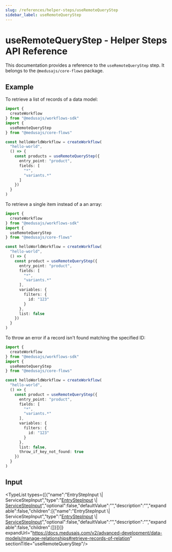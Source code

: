 ```yaml
---
slug: /references/helper-steps/useRemoteQueryStep
sidebar_label: useRemoteQueryStep
---
```



# useRemoteQueryStep - Helper Steps API Reference

This documentation provides a reference to the `useRemoteQueryStep` step. It belongs to the `@medusajs/core-flows` package.

## Example

To retrieve a list of records of a data model:

```ts
import {
  createWorkflow
} from "@medusajs/workflows-sdk"
import {
  useRemoteQueryStep
} from "@medusajs/core-flows"

const helloWorldWorkflow = createWorkflow(
  "hello-world",
  () => {
    const products = useRemoteQueryStep({
      entry_point: "product",
      fields: [
        "*",
        "variants.*"
      ]
    })
  }
)
```

To retrieve a single item instead of a an array:

```ts
import {
  createWorkflow
} from "@medusajs/workflows-sdk"
import {
  useRemoteQueryStep
} from "@medusajs/core-flows"

const helloWorldWorkflow = createWorkflow(
  "hello-world",
  () => {
    const product = useRemoteQueryStep({
      entry_point: "product",
      fields: [
        "*",
        "variants.*"
      ],
      variables: {
        filters: {
          id: "123"
        }
      },
      list: false
    })
  }
)
```

To throw an error if a record isn't found matching the specified ID:

```ts
import {
  createWorkflow
} from "@medusajs/workflows-sdk"
import {
  useRemoteQueryStep
} from "@medusajs/core-flows"

const helloWorldWorkflow = createWorkflow(
  "hello-world",
  () => {
    const product = useRemoteQueryStep({
      entry_point: "product",
      fields: [
        "*",
        "variants.*"
      ],
      variables: {
        filters: {
          id: "123"
        }
      },
      list: false,
      throw_if_key_not_found: true
    })
  }
)
```

## Input

<TypeList types={[{"name":"EntryStepInput \\| ServiceStepInput","type":"[EntryStepInput](../../interfaces/helper_steps.EntryStepInput/page.mdx) \\| [ServiceStepInput](../../interfaces/helper_steps.ServiceStepInput/page.mdx)","optional":false,"defaultValue":"","description":"","expandable":false,"children":[{"name":"EntryStepInput \\| ServiceStepInput","type":"[EntryStepInput](../../interfaces/helper_steps.EntryStepInput/page.mdx) \\| [ServiceStepInput](../../interfaces/helper_steps.ServiceStepInput/page.mdx)","optional":false,"defaultValue":"","description":"","expandable":false,"children":[]}]}]} expandUrl="https://docs.medusajs.com/v2/advanced-development/data-models/manage-relationships#retrieve-records-of-relation" sectionTitle="useRemoteQueryStep"/>
